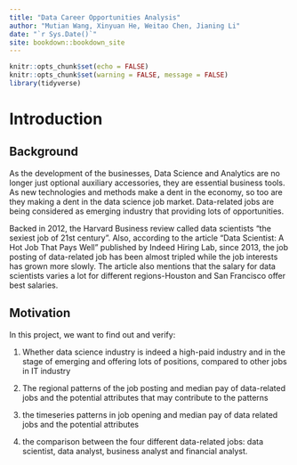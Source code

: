 --- 
title: "Data Career Opportunities Analysis"
author: "Mutian Wang, Xinyuan He, Weitao Chen, Jianing Li"
date: "`r Sys.Date()`"
site: bookdown::bookdown_site
---

```{r setup, include=FALSE}
knitr::opts_chunk$set(echo = FALSE)
knitr::opts_chunk$set(warning = FALSE, message = FALSE)
library(tidyverse)
```

# Introduction

## Background

As the development of the businesses, Data Science and Analytics are no longer just optional auxiliary accessories, they are essential business tools. As new technologies and methods make a dent in the economy, so too are they making a dent in the data science job market. Data-related jobs are being considered as emerging industry that providing lots of opportunities. 

Backed in 2012, the Harvard Business review called data scientists “the sexiest job of 21st century”. Also, according to the article “Data Scientist: A Hot Job That Pays Well” published by Indeed Hiring Lab, since 2013, the job posting of data-related job has been almost tripled while the job interests has grown more slowly. The article also mentions that the salary for data scientists varies a lot for different regions-Houston and San Francisco offer best salaries. 


## Motivation

In this project, we want to find out and verify:

1.	Whether data science industry is indeed a high-paid industry and in the stage of emerging and offering lots of positions, compared to other jobs in IT industry

2.	The regional patterns of the job posting and median pay of data-related jobs and the potential attributes that may contribute to the patterns

3.	the timeseries patterns in job opening and median pay of data related jobs and the potential attributes 

4.	the comparison between the four different data-related jobs: data scientist, data analyst, business analyst and financial analyst.
